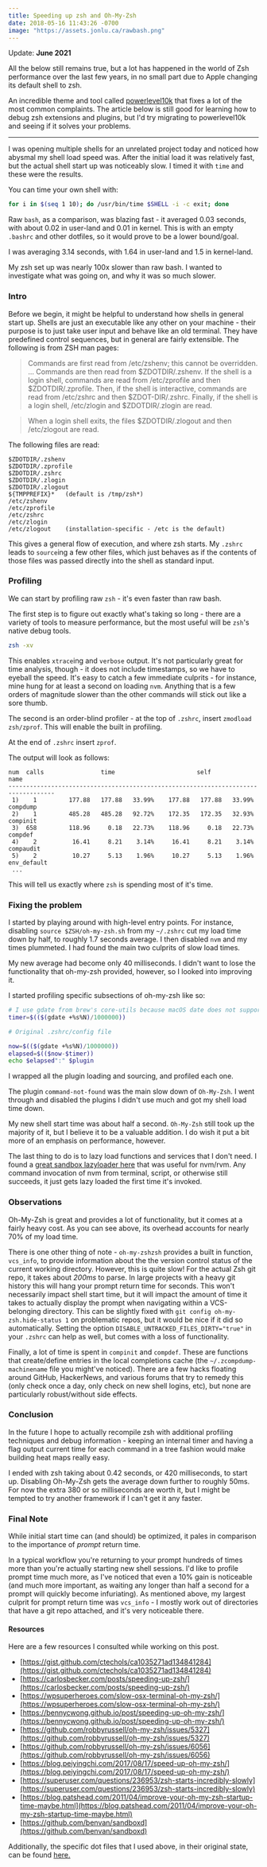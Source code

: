 ```yaml
---
title: Speeding up zsh and Oh-My-Zsh
date: 2018-05-16 11:43:26 -0700
image: "https://assets.jonlu.ca/rawbash.png"
---
```


Update: **June 2021**

All the below still remains true, but a lot has happened in the world of Zsh performance over the last few years, in no small part due to Apple changing its default shell to zsh.

An incredible theme and tool called [powerlevel10k](https://github.com/romkatv/powerlevel10k#oh-my-zsh) that fixes a lot of the most common complaints. The article below is still good for learning how to debug zsh extensions and plugins, but I'd try migrating to powerlevel10k and seeing if it solves your problems.

---

I was opening multiple shells for an unrelated project today and noticed how abysmal my shell load speed was. After the initial load it was relatively fast, but the actual shell start up was noticeably slow. I timed it with `time` and these were the results.

<CustomImage file="origzsh" footnote="Original zsh profile" />

You can time your own shell with:

```bash
for i in $(seq 1 10); do /usr/bin/time $SHELL -i -c exit; done
```

Raw `bash`, as a comparison, was blazing fast - it averaged 0.03 seconds, with about 0.02 in user-land and 0.01 in kernel. This is with an empty `.bashrc` and other dotfiles, so it would prove to be a lower bound/goal.

<CustomImage file="rawbash" footnote="Raw bash speeds" />

I was averaging 3.14 seconds, with 1.64 in user-land and 1.5 in kernel-land.

My zsh set up was nearly 100x slower than raw bash. I wanted to investigate what was going on, and why it was so much slower.

### Intro

Before we begin, it might be helpful to understand how shells in general start up. Shells are just an executable like any other on your machine - their purpose is to just take user input and behave like an old terminal. They have predefined control sequences, but in general are fairly extensible. The following is from ZSH man pages:

> Commands are first read from /etc/zshenv; this cannot be overridden. ... Commands are then read from $ZDOTDIR/.zshenv. If the shell is a login shell, commands are read from /etc/zprofile and then $ZDOTDIR/.zprofile. Then, if the shell is interactive, commands are read from /etc/zshrc and then $ZDOT-DIR/.zshrc. Finally, if the shell is a login shell, /etc/zlogin and $ZDOTDIR/.zlogin are read.

> When a login shell exits, the files $ZDOTDIR/.zlogout and then /etc/zlogout are read.

The following files are read:

```
$ZDOTDIR/.zshenv
$ZDOTDIR/.zprofile
$ZDOTDIR/.zshrc
$ZDOTDIR/.zlogin
$ZDOTDIR/.zlogout
${TMPPREFIX}*   (default is /tmp/zsh*)
/etc/zshenv
/etc/zprofile
/etc/zshrc
/etc/zlogin
/etc/zlogout    (installation-specific - /etc is the default)
```

This gives a general flow of execution, and where zsh starts. My `.zshrc` leads to `source`ing a few other files, which just behaves as if the contents of those files was passed directly into the shell as standard input.

### Profiling

We can start by profiling raw `zsh` - it's even faster than raw bash.

<CustomImage file="rawzsh" footnote="Raw zsh speeds" />

The first step is to figure out exactly what's taking so long - there are a variety of tools to measure performance, but the most useful will be `zsh`'s native debug tools.

```bash
zsh -xv
```

This enables `xtrace`ing and `verbose` output. It's not particularly great for time analysis, though - it does not include timestamps, so we have to eyeball the speed. It's easy to catch a few immediate culprits - for instance, mine hung for at least a second on loading `nvm`. Anything that is a few orders of magnitude slower than the other commands will stick out like a sore thumb.

The second is an order-blind profiler - at the top of `.zshrc`, insert `zmodload zsh/zprof`. This will enable the built in profiling.

At the end of `.zshrc` insert `zprof`.

The output will look as follows:

    num  calls                time                       self            name
    -----------------------------------------------------------------------------------
     1)    1         177.88   177.88   33.99%    177.88   177.88   33.99%  compdump
     2)    1         485.28   485.28   92.72%    172.35   172.35   32.93%  compinit
     3)  658         118.96     0.18   22.73%    118.96     0.18   22.73%  compdef
     4)    2          16.41     8.21    3.14%     16.41     8.21    3.14%  compaudit
     5)    2          10.27     5.13    1.96%     10.27     5.13    1.96%  env_default
     ...

This will tell us exactly where `zsh` is spending most of it's time.

### Fixing the problem

I started by playing around with high-level entry points. For instance, disabling `source $ZSH/oh-my-zsh.sh` from my `~/.zshrc` cut my load time down by half, to roughly 1.7 seconds average. I then disabled `nvm` and my times plummeted. I had found the main two culprits of slow load times.

<CustomImage file="zshNoOmzNoNvm" footnote="Zsh speeds with no Oh my zsh or nvm" />

My new average had become only 40 milliseconds. I didn't want to lose the functionality that oh-my-zsh provided, however, so I looked into improving it.

I started profiling specific subsections of oh-my-zsh like so:

```bash
# I use gdate from brew's core-utils because macOS date does not support nanoseconds
timer=$(($(gdate +%s%N)/1000000))

# Original .zshrc/config file

now=$(($(gdate +%s%N)/1000000))
elapsed=$(($now-$timer))
echo $elapsed":" $plugin
```

I wrapped all the plugin loading and sourcing, and profiled each one.

<CustomImage file="profiledfuncs" footnote="Profile functions" />

The plugin `command-not-found` was the main slow down of `Oh-My-Zsh`. I went through and disabled the plugins I didn't use much and got my shell load time down.

<CustomImage file="postopt" footnote="Post changes to startup" />

My new shell start time was about half a second. `Oh-My-Zsh` still took up the majority of it, but I believe it to be a valuable addition. I do wish it put a bit more of an emphasis on performance, however.

The last thing to do is to lazy load functions and services that I don't need. I found a [great sandbox lazyloader here](https://github.com/benvan/sandboxd) that was useful for nvm/rvm. Any command invocation of nvm from terminal, script, or otherwise still succeeds, it just gets lazy loaded the first time it's invoked.

### Observations

Oh-My-Zsh is great and provides a lot of functionality, but it comes at a fairly heavy cost. As you can see above, its overhead accounts for nearly 70% of my load time.

There is one other thing of note - `oh-my-zshzsh` provides a built in function, `vcs_info`, to provide information about the the version control status of the current working directory. However, this is quite slow! For the actual Zsh git repo, it takes about _200ms_ to parse. In large projects with a heavy git history this will hang your prompt return time for seconds. This won't necessarily impact shell start time, but it will impact the amount of time it takes to actually display the prompt when navigating within a VCS-belonging directory. This can be slightly fixed with `git config oh-my-zsh.hide-status 1` on problematic repos, but it would be nice if it did so automatically. Setting the option `DISABLE_UNTRACKED_FILES_DIRTY="true"` in your `.zshrc` can help as well, but comes with a loss of functionality.

Finally, a lot of time is spent in `compinit` and `compdef`. These are functions that create/define entries in the local completions cache (the `~/.zcompdump-machinename` file you might've noticed). There are a few hacks floating around GitHub, HackerNews, and various forums that try to remedy this (only check once a day, only check on new shell logins, etc), but none are particularly robust/without side effects.

### Conclusion

In the future I hope to actually recompile zsh with additional profiling techniques and debug information - keeping an internal timer and having a flag output current time for each command in a tree fashion would make building heat maps really easy.

<CustomImage file="zsh_final" footnote="Final zsh speeds" />

I ended with zsh taking about 0.42 seconds, or 420 milliseconds, to start up. Disabling Oh-My-Zsh gets the average down further to roughly 50ms. For now the extra 380 or so milliseconds are worth it, but I might be tempted to try another framework if I can't get it any faster.

### Final Note

While initial start time can (and should) be optimized, it pales in comparison to the importance of _prompt_ return time.

In a typical workflow you're returning to your prompt hundreds of times more than you're actually starting new shell sessions. I'd like to profile prompt time much more, as I've noticed that even a 10% gain is noticeable (and much more important, as waiting any longer than half a second for a prompt will quickly become infuriating). As mentioned above, my largest culprit for prompt return time was `vcs_info` - I mostly work out of directories that have a git repo attached, and it's very noticeable there.

#### Resources

Here are a few resources I consulted while working on this post.

- [https://gist.github.com/ctechols/ca1035271ad134841284](https://gist.github.com/ctechols/ca1035271ad134841284)
- [https://carlosbecker.com/posts/speeding-up-zsh/](https://carlosbecker.com/posts/speeding-up-zsh/)
- [https://wpsuperheroes.com/slow-osx-terminal-oh-my-zsh/](https://wpsuperheroes.com/slow-osx-terminal-oh-my-zsh/)
- [https://bennycwong.github.io/post/speeding-up-oh-my-zsh/](https://bennycwong.github.io/post/speeding-up-oh-my-zsh/)
- [https://github.com/robbyrussell/oh-my-zsh/issues/5327](https://github.com/robbyrussell/oh-my-zsh/issues/5327)
- [https://github.com/robbyrussell/oh-my-zsh/issues/6056](https://github.com/robbyrussell/oh-my-zsh/issues/6056)
- [https://blog.peiyingchi.com/2017/08/17/speed-up-oh-my-zsh/](https://blog.peiyingchi.com/2017/08/17/speed-up-oh-my-zsh/)
- [https://superuser.com/questions/236953/zsh-starts-incredibly-slowly](https://superuser.com/questions/236953/zsh-starts-incredibly-slowly)
- [https://blog.patshead.com/2011/04/improve-your-oh-my-zsh-startup-time-maybe.html](https://blog.patshead.com/2011/04/improve-your-oh-my-zsh-startup-time-maybe.html)
- [https://github.com/benvan/sandboxd](https://github.com/benvan/sandboxd)

Additionally, the specific dot files that I used above, in their original state, can be found [here.](https://github.com/jonluca/dotfiles/tree/551234df4d4527d6990ae3ea681bf015da8a0570)
